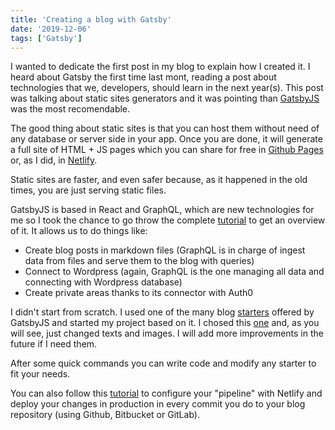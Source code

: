 ```yaml
---
title: 'Creating a blog with Gatsby'
date: '2019-12-06'
tags: ['Gatsby']
---
```


I wanted to dedicate the first post in my blog to explain how I created it. I heard about 
Gatsby the first time last mont, reading a post about technologies that we, developers, should learn in the next year(s). This post was talking about static sites generators and it was pointing than [GatsbyJS](https://www.gatsbyjs.org/) was the most recomendable.

The good thing about static sites is that you can host them without need of any database or server side in your app. Once you are done, it will generate a full site of HTML + JS pages which you can share for free in [Github Pages](https://pages.github.com/) or, as I did, in [Netlify](https://www.netlify.com/).

Static sites are faster, and even safer because, as it happened in the old times, you are just serving static files.

GatsbyJS is based in React and GraphQL, which are new technologies for me so I took the chance to go throw the complete [tutorial](https://www.gatsbyjs.org/tutorial/) to get an overview of it. It allows us to do things like:

- Create blog posts in markdown files (GraphQL is in charge of ingest data from files and serve them to the blog with queries)
- Connect to Wordpress (again, GraphQL is the one managing all data and connecting with Wordpress database)
- Create private areas thanks to its connector with Auth0

I didn't start from scratch. I used one of the many blog [starters](https://www.gatsbyjs.org/starters/?v=2) offered by GatsbyJS and started my project based on it. I chosed this [one](https://www.gatsbyjs.org/starters/email2vimalraj/gatsby-starter-tech-blog/) and, as you will see, just changed texts and images. I will add more improvements in the future if I need them.

After some quick commands you can write code and modify any starter to fit your needs.

You can also follow this [tutorial](https://www.gatsbyjs.org/docs/deploying-to-netlify/) to configure your "pipeline" with Netlify and deploy your changes in production in every commit you do to your blog repository (using Github, Bitbucket or GitLab).
